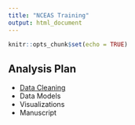 ```yaml
---
title: "NCEAS Training"
output: html_document
---
```


```r
knitr::opts_chunk$set(echo = TRUE)
```


## Analysis Plan

- [Data Cleaning](data-cleaning.html)
- Data Models
- Visualizations
- Manuscript
